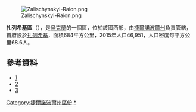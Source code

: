 [[Image:Zalischynskyi-Raion.png|right]]

'''扎列希基區'''（{{lang-uk|Заліщицький район}}），是[[烏克蘭|烏克蘭]]的一個區，位於該國西部，由[[捷爾諾波爾州|捷爾諾波爾州]]負責管轄，首府設於[[扎列希基|扎列希基]]，面積684平方公里，2015年人口46,951，人口密度每平方公里68.6人。

==參考資料==
*[https://web.archive.org/web/20051226104722/http://ukrcensus.gov.ua/eng/results/general/estimate/Ternopil/]
*[https://web.archive.org/web/20070930170835/http://www.ukrcensus.gov.ua/eng/results/general/urban-rural/Ternopil/]
*[http://www.ethnia.org/ethnia-fiche.php?ask=UA-WE-GA-TP-ZA] {{Wayback|url=http://www.ethnia.org/ethnia-fiche.php?ask=UA-WE-GA-TP-ZA |date=20070927222556 }}

{{DEFAULTSORT:Заліщицький район}}
[[Category:捷爾諾波爾州區份|Category:捷爾諾波爾州區份]]
[[Category:扎列希基區|*]]


{{Ternopil-geo-stub}}